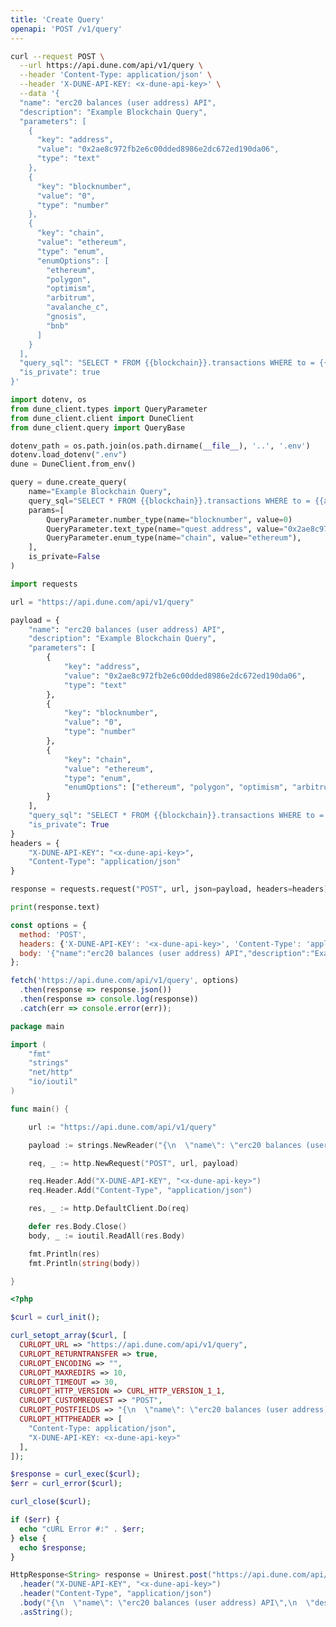 ```yaml
---
title: 'Create Query'
openapi: 'POST /v1/query'
---
```


<RequestExample>

```bash cURL
curl --request POST \
  --url https://api.dune.com/api/v1/query \
  --header 'Content-Type: application/json' \
  --header 'X-DUNE-API-KEY: <x-dune-api-key>' \
  --data '{
  "name": "erc20 balances (user address) API",
  "description": "Example Blockchain Query",
  "parameters": [
    {
      "key": "address",
      "value": "0x2ae8c972fb2e6c00dded8986e2dc672ed190da06",
      "type": "text"
    },
    {
      "key": "blocknumber",
      "value": "0",
      "type": "number"
    },
    {
      "key": "chain",
      "value": "ethereum",
      "type": "enum",
      "enumOptions": [
        "ethereum",
        "polygon",
        "optimism",
        "arbitrum",
        "avalanche_c",
        "gnosis",
        "bnb"
      ]
    }
  ],
  "query_sql": "SELECT * FROM {{blockchain}}.transactions WHERE to = {{address}} AND block_number > {{blocknumber}}",
  "is_private": true
}'
```

```python Python SDK
import dotenv, os
from dune_client.types import QueryParameter
from dune_client.client import DuneClient
from dune_client.query import QueryBase

dotenv_path = os.path.join(os.path.dirname(__file__), '..', '.env')
dotenv.load_dotenv(".env")
dune = DuneClient.from_env()

query = dune.create_query(
    name="Example Blockchain Query",
    query_sql="SELECT * FROM {{blockchain}}.transactions WHERE to = {{address}} AND block_number > {{blocknumber}}",
    params=[
        QueryParameter.number_type(name="blocknumber", value=0)
        QueryParameter.text_type(name="quest address", value="0x2ae8c972fb2e6c00dded8986e2dc672ed190da06"),
        QueryParameter.enum_type(name="chain", value="ethereum"),
    ],
    is_private=False
)
```

```python Python
import requests

url = "https://api.dune.com/api/v1/query"

payload = {
    "name": "erc20 balances (user address) API",
    "description": "Example Blockchain Query",
    "parameters": [
        {
            "key": "address",
            "value": "0x2ae8c972fb2e6c00dded8986e2dc672ed190da06",
            "type": "text"
        },
        {
            "key": "blocknumber",
            "value": "0",
            "type": "number"
        },
        {
            "key": "chain",
            "value": "ethereum",
            "type": "enum",
            "enumOptions": ["ethereum", "polygon", "optimism", "arbitrum", "avalanche_c", "gnosis", "bnb"]
        }
    ],
    "query_sql": "SELECT * FROM {{blockchain}}.transactions WHERE to = {{address}} AND block_number > {{blocknumber}}",
    "is_private": True
}
headers = {
    "X-DUNE-API-KEY": "<x-dune-api-key>",
    "Content-Type": "application/json"
}

response = requests.request("POST", url, json=payload, headers=headers)

print(response.text)
```

```javascript JavaScript
const options = {
  method: 'POST',
  headers: {'X-DUNE-API-KEY': '<x-dune-api-key>', 'Content-Type': 'application/json'},
  body: '{"name":"erc20 balances (user address) API","description":"Example Blockchain Query","parameters":[{"key":"address","value":"0x2ae8c972fb2e6c00dded8986e2dc672ed190da06","type":"text"},{"key":"blocknumber","value":"0","type":"number"},{"key":"chain","value":"ethereum","type":"enum","enumOptions":["ethereum","polygon","optimism","arbitrum","avalanche_c","gnosis","bnb"]}],"query_sql":"SELECT * FROM {{blockchain}}.transactions WHERE to = {{address}} AND block_number > {{blocknumber}}","is_private":true}'
};

fetch('https://api.dune.com/api/v1/query', options)
  .then(response => response.json())
  .then(response => console.log(response))
  .catch(err => console.error(err));
```

```go Go
package main

import (
	"fmt"
	"strings"
	"net/http"
	"io/ioutil"
)

func main() {

	url := "https://api.dune.com/api/v1/query"

	payload := strings.NewReader("{\n  \"name\": \"erc20 balances (user address) API\",\n  \"description\": \"Example Blockchain Query\",\n  \"parameters\": [\n    {\n      \"key\": \"address\",\n      \"value\": \"0x2ae8c972fb2e6c00dded8986e2dc672ed190da06\",\n      \"type\": \"text\"\n    },\n    {\n      \"key\": \"blocknumber\",\n      \"value\": \"0\",\n      \"type\": \"number\"\n    },\n    {\n      \"key\": \"chain\",\n      \"value\": \"ethereum\",\n      \"type\": \"enum\",\n      \"enumOptions\": [\n        \"ethereum\",\n        \"polygon\",\n        \"optimism\",\n        \"arbitrum\",\n        \"avalanche_c\",\n        \"gnosis\",\n        \"bnb\"\n      ]\n    }\n  ],\n  \"query_sql\": \"SELECT * FROM {{blockchain}}.transactions WHERE to = {{address}} AND block_number > {{blocknumber}}\",\n  \"is_private\": true\n}")

	req, _ := http.NewRequest("POST", url, payload)

	req.Header.Add("X-DUNE-API-KEY", "<x-dune-api-key>")
	req.Header.Add("Content-Type", "application/json")

	res, _ := http.DefaultClient.Do(req)

	defer res.Body.Close()
	body, _ := ioutil.ReadAll(res.Body)

	fmt.Println(res)
	fmt.Println(string(body))

}
```

```php PHP
<?php

$curl = curl_init();

curl_setopt_array($curl, [
  CURLOPT_URL => "https://api.dune.com/api/v1/query",
  CURLOPT_RETURNTRANSFER => true,
  CURLOPT_ENCODING => "",
  CURLOPT_MAXREDIRS => 10,
  CURLOPT_TIMEOUT => 30,
  CURLOPT_HTTP_VERSION => CURL_HTTP_VERSION_1_1,
  CURLOPT_CUSTOMREQUEST => "POST",
  CURLOPT_POSTFIELDS => "{\n  \"name\": \"erc20 balances (user address) API\",\n  \"description\": \"Example Blockchain Query\",\n  \"parameters\": [\n    {\n      \"key\": \"address\",\n      \"value\": \"0x2ae8c972fb2e6c00dded8986e2dc672ed190da06\",\n      \"type\": \"text\"\n    },\n    {\n      \"key\": \"blocknumber\",\n      \"value\": \"0\",\n      \"type\": \"number\"\n    },\n    {\n      \"key\": \"chain\",\n      \"value\": \"ethereum\",\n      \"type\": \"enum\",\n      \"enumOptions\": [\n        \"ethereum\",\n        \"polygon\",\n        \"optimism\",\n        \"arbitrum\",\n        \"avalanche_c\",\n        \"gnosis\",\n        \"bnb\"\n      ]\n    }\n  ],\n  \"query_sql\": \"SELECT * FROM {{blockchain}}.transactions WHERE to = {{address}} AND block_number > {{blocknumber}}\",\n  \"is_private\": true\n}",
  CURLOPT_HTTPHEADER => [
    "Content-Type: application/json",
    "X-DUNE-API-KEY: <x-dune-api-key>"
  ],
]);

$response = curl_exec($curl);
$err = curl_error($curl);

curl_close($curl);

if ($err) {
  echo "cURL Error #:" . $err;
} else {
  echo $response;
}
```

```java Java
HttpResponse<String> response = Unirest.post("https://api.dune.com/api/v1/query")
  .header("X-DUNE-API-KEY", "<x-dune-api-key>")
  .header("Content-Type", "application/json")
  .body("{\n  \"name\": \"erc20 balances (user address) API\",\n  \"description\": \"Example Blockchain Query\",\n  \"parameters\": [\n    {\n      \"key\": \"address\",\n      \"value\": \"0x2ae8c972fb2e6c00dded8986e2dc672ed190da06\",\n      \"type\": \"text\"\n    },\n    {\n      \"key\": \"blocknumber\",\n      \"value\": \"0\",\n      \"type\": \"number\"\n    },\n    {\n      \"key\": \"chain\",\n      \"value\": \"ethereum\",\n      \"type\": \"enum\",\n      \"enumOptions\": [\n        \"ethereum\",\n        \"polygon\",\n        \"optimism\",\n        \"arbitrum\",\n        \"avalanche_c\",\n        \"gnosis\",\n        \"bnb\"\n      ]\n    }\n  ],\n  \"query_sql\": \"SELECT * FROM {{blockchain}}.transactions WHERE to = {{address}} AND block_number > {{blocknumber}}\",\n  \"is_private\": true\n}")
  .asString();
```

</RequestExample>